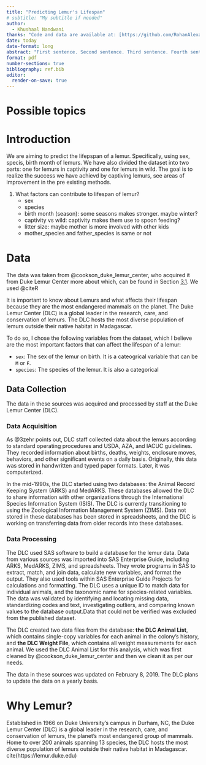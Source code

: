 ```yaml
---
title: "Predicting Lemur's Lifespan"
# subtitle: "My subtitle if needed"
author: 
  - Khushaal Nandwani
thanks: "Code and data are available at: [https://github.com/RohanAlexander/starter_folder](https://github.com/RohanAlexander/starter_folder)."
date: today
date-format: long
abstract: "First sentence. Second sentence. Third sentence. Fourth sentence."
format: pdf
number-sections: true
bibliography: ref.bib
editor:
  render-on-save: true
---
```

# Possible topics


# Introduction 
We are aiming to predict the lifepspan of a lemur. Specifically, using sex, specis, birth month of lemurs. We have also divided the dataset into two parts: one for lemurs in captivity and one for lemurs in wild. The goal is to realize the success we have achievd by captiving lemurs, see areas of improvement in the pre existing methods. 



1. What factors can contribute to lifespan of lemur?
    - sex
    - species
    - birth month (season): some seasons makes stronger. maybe winter?
    - captivity vs wild: captivity makes them use to spoon feeding?
    - litter size: maybe mother is more involved with other kids
    - mother_species and father_species is same or not

# Data
The data was taken from @cookson_duke_lemur_center, who acquired it from Duke Lemur Center more about which, can be found in Section [3.1](#data_collection). We used @citeR 

<!-- TODO: Add other libraries that were used -->

It is important to know about Lemurs and what affects their lifespan because they are the most endangered mammals on the planet. The Duke Lemur Center (DLC) is a global leader in the research, care, and conservation of lemurs. The DLC hosts the most diverse population of lemurs outside their native habitat in Madagascar.

To do so, I chose the following variables from the dataset, which I believe are the most important factors that can affect the lifespan of a lemur:

- `sex`: The sex of the lemur on birth. It is a cateogrical variable that can be `M` or `F`.
- `species`: The species of the lemur. It is also a categorical

<!-- Inclue genus from taxonomic code? -->

<!-- TODO: appendix me
- litter size par nirbhar hai
- maa baap same par nirbhar hai?
- agar pregnant hoti hai, toh kya age par fark aata hai?
 -->

## Data Collection {#data_collection}
The data in these sources was acquired and processed by staff at the Duke Lemur Center (DLC). 

### Data Acquisition
 As @3zehr points out, DLC staff collected data about the lemurs according to standard operating procedures and USDA, AZA, and IACUC guidelines. They recorded information about births, deaths, weights, enclosure moves, behaviors, and other significant events on a daily basis. Originally, this data was stored in handwritten and typed paper formats. Later, it was computerized. 

In the mid-1990s, the DLC started using two databases: the Animal Record Keeping System (ARKS) and MedARKS. These databases allowed the DLC to share information with other organizations through the International Species Information System (ISIS). The DLC is currently transitioning to using the Zoological Information Management System (ZIMS). Data not stored in these databases has been stored in spreadsheets, and the DLC is working on transferring data from older records into these databases.

### Data Processing
The DLC used SAS software to build a database for the lemur data. Data from various sources was imported into SAS Enterprise Guide, including ARKS, MedARKS, ZIMS, and spreadsheets. They wrote programs in SAS to extract, match, and join data, calculate new variables, and format the output. They also used tools within SAS Enterprise Guide Projects for calculations and formatting. The DLC uses a unique ID to match data for individual animals, and the taxonomic name for species-related variables. The data was validated by identifying and locating missing data, standardizing codes and text, investigating outliers, and comparing known values to the database output.Data that could not be verified was excluded from the published dataset. 

The DLC created two data files from the database: **the DLC Animal List**, which contains single-copy variables for each animal in the colony's history, and **the DLC Weight File**, which contains all weight measurements for each animal. We used the DLC Animal List for this analysis, which was first cleaned by @cookson_duke_lemur_center and then we clean it as per our needs.

The data in these sources was updated on February 8, 2019. The DLC plans to update the data on a yearly basis.


# Why Lemur?

Established in 1966 on Duke University's campus in Durham, NC, the Duke Lemur Center (DLC) is a global leader in the research, care, and conservation of lemurs, the planet's most endangered group of mammals. Home to over 200 animals spanning 13 species, the DLC hosts the most diverse population of lemurs outside their native habitat in Madagascar. cite(https://lemur.duke.edu)


\newpage 